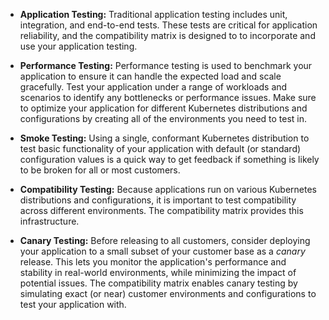 * **Application Testing:** Traditional application testing includes unit, integration, and end-to-end tests. These tests are critical for application reliability, and the compatibility matrix is designed to to incorporate and use your application testing.

* **Performance Testing:** Performance testing is used to benchmark your application to ensure it can handle the expected load and scale gracefully. Test your application under a range of workloads and scenarios to identify any bottlenecks or performance issues. Make sure to optimize your application for different Kubernetes distributions and configurations by creating all of the environments you need to test in.

* **Smoke Testing:** Using a single, conformant Kubernetes distribution to test basic functionality of your application with default (or standard) configuration values is a quick way to get feedback if something is likely to be broken for all or most customers.

* **Compatibility Testing:** Because applications run on various Kubernetes distributions and configurations, it is important to test compatibility across different environments. The compatibility matrix provides this infrastructure.

* **Canary Testing:** Before releasing to all customers, consider deploying your application to a small subset of your customer base as a _canary_ release. This lets you monitor the application's performance and stability in real-world environments, while minimizing the impact of potential issues. The compatibility matrix enables canary testing by simulating exact (or near) customer environments and configurations to test your application with.